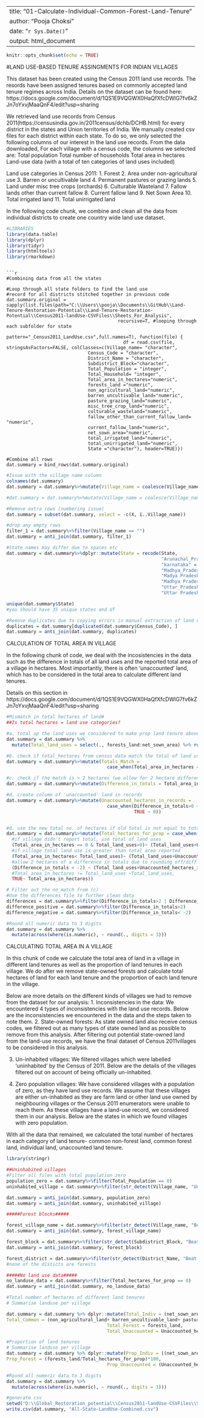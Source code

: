 ---
title: "01-Calculate-Individual-Common-Forest-Land-Tenure"
author: "Pooja Choksi"
date: "`r Sys.Date()`"
output: html_document
--

```r
knitr::opts_chunk$set(echo = TRUE)
```

#LAND USE-BASED TENURE ASSINGMENTS FOR INDIAN VILLAGES

This dataset has been created using the Census 2011 land use records. The resords have been assigned tenures based on commonly accepted land tenure regimes across India. Details on the dataset can be found here: https://docs.google.com/document/d/1QS1E9VQGWX0HaQfXfcDWlG7fv6kZJn7oYxvjMaaQnF4/edit?usp=sharing

We retrieved land use records from Census 2011(https://censusindia.gov.in/2011census/dchb/DCHB.html) for every district in the states and Union territories of India. We manually created csv files for each district within each state. To do so, we only selected the following columns of our interest in the land use records. From the data downloaded, For each village with a census code, the columns we selected are:
Total population 
Total number of households 
Total area in hectares
Land-use data (with a total of ten categories of land uses included) 

Land use categories in Census 2011: 
1. Forest 
2. Area under non-agricultural use 
3. Barren or uncultivable land 
4. Permanent pastures or grazing lands
5. Land under misc tree crops (orchards)
6. Culturable Wasteland
7. Fallow lands other than current fallow
8. Current fallow land 
9. Net Sown Area
10. Total irrigated land 
11. Total unirrigated land 

In the following code chunk, we combine and clean all the data from individual districts to create one country wide land use dataset. 

```r
#LIBRARIES
library(data.table)
library(dplyr)
library(tidyr)
library(htmltools)
library(rmarkdown)
```
```

```r

#Combining data from all the states

#Loop through all state folders to find the land use 
#record for all districts stitched together in previous code
dat.summary.original = sapply(list.files(path="C:\\Users\\pooja\\Documents\\GitHub\\Land-Tenure-Restoration-Potential\\Land-Tenure-Restoration-Potential\\Census2011-landUse-CSVFiles\\Sheets_For_Analysis",
                                         recursive=T, #looping through each subfolder for state
                                         pattern="_Census2011_LandUse.csv",full.names=T), function(file) {
                                           df = read.csv(file, stringsAsFactors=FALSE, colClasses=c(Village_name= "character",
                              Census_Code = "character",
                              District_Name = "character",
                              Subdistrict_Block="character",
                              Total_Population = "integer",
                              Total_Household= "integer",
                              Total_area_in_hectares="numeric",
                              forests_land ="numeric",
                              non_agricultural_land="numeric",
                              barren_uncultivable_land="numeric",
                              pasture_grazing_land="numeric",
                              misc_tree_crop_land="numeric",
                              culturable_wasteland="numeric",
                              fallow_other_than_current_fallow_land= "numeric",
                              current_fallow_land="numeric",
                              net_sown_area="numeric",
                              total_irrigated_land="numeric",
                              total_unirrigated_land="numeric",
                              State ="character"), header=TRUE)})

#Combine all rows 
dat.summary = bind_rows(dat.summary.original)

```

```r
#Issue with the village name column 
colnames(dat.summary)
dat.summary = dat.summary%>%mutate(Village_name = coalesce(Village_name, ï..Village_name))

#dat.summary = dat.summary%>%mutate(Village_name = coalesce(Village_name, Ã...Village_name))

#Remove extra rows (numbering issue)
dat.summary = subset(dat.summary, select = -c(X, ï..Village_name))

#drop any empty rows
filter_1 = dat.summary%>%filter(Village_name == "")
dat.summary = anti_join(dat.summary, filter_1)

#State names may differ due to spaces etc 
dat.summary = dat.summary%>%dplyr::mutate(State = recode(State, 
                                                         "Arunachal_Pradesh" = "Arunachal Pradesh", 
                                                         "karnataka" = "Karnataka",
                                                         "Madhya_Pradesh  " = "Madhya Pradesh",
                                                         "Madya Pradesh " = "Madhya Pradesh",
                                                         "Madhya Pradesh " = "Madhya Pradesh",
                                                         "Uttar_Pradesh" = "Uttar Pradesh", 
                                                         "Uttar Pradesh " = "Uttar Pradesh"))

unique(dat.summary$State)
#you should have 35 unique states and UT

#Remove duplicates due to copying errors in manual extraction of land use data
duplicates = dat.summary[duplicated(dat.summary$Census_Code), ]
dat.summary = anti_join(dat.summary, duplicates)

```

CALCULATION OF TOTAL AREA IN VILLAGE 

In the following chunk of code, we deal with the incosistencies in the data such as the difference in totals of all land uses and the reported total area of a village in hectares. Most importantly, there is often 'unaccounted' land, which has to be considered in the total area to calculate different land tenures. 

Details on this section in  https://docs.google.com/document/d/1QS1E9VQGWX0HaQfXfcDWlG7fv6kZJn7oYxvjMaaQnF4/edit?usp=sharing

```r

#Mismatch in total hectares of land#
##Is total hectares = land use categories?

#a. total up the land uses we considered to make prop land tenure above
dat.summary = dat.summary %>%
  mutate(Total_land_uses = select(., forests_land:net_sown_area) %>% rowSums(na.rm = TRUE))

#b. check if total_hectares from census data match the total of land uses calculated in (a)
dat.summary = dat.summary%>%mutate(Totals_Match = 
                                     case_when(Total_area_in_hectares == Total_land_uses ~ "Match",TRUE~ "No_Match"))

#c. check if the match is > 2 hectares (we allow for 2 hectare difference due to rounding off and differences in int and num values across diff subdistricts/districts/states)
dat.summary = dat.summary%>%mutate(Difference_in_totals = Total_area_in_hectares- Total_land_uses)

#d. create column of 'unaccounted' land in records 
dat.summary = dat.summary%>%mutate(Unaccounted_hectares_in_records =
                                     case_when(Difference_in_totals>0 ~ Difference_in_totals, 
                                               TRUE ~ 0))


#d. use the new total no. of hectares if old total is not equal to total of land uses 
dat.summary = dat.summary%>%mutate(Total_hectares_for_prop = case_when(
  #if village didn't report total, use total of land uses
  (Total_area_in_hectares == 0 & Total_land_uses>0)~ (Total_land_uses+Unaccounted_hectares_in_records), 
  #if village total land use is greater than total area reported
  (Total_area_in_hectares< Total_land_uses)~ (Total_land_uses+Unaccounted_hectares_in_records),
  #allow 2 hectares of a difference in totals due to rounding off/diff method of addition
  (Difference_in_totals < -2) ~ (Total_land_uses+Unaccounted_hectares_in_records), 
  #Total_area_in_hectares != Total_land_uses ~Total_land_uses, 
  TRUE~ Total_area_in_hectares))

# Filter out the no_match from (c)
#Use the differences file to further clean data 
differences = dat.summary%>%filter(Difference_in_totals>2 | Difference_in_totals< -2)
difference_positive = dat.summary%>%filter(Difference_in_totals>2)
difference_negative = dat.summary%>%filter(Difference_in_totals< -2)

#Round all numeric data to 3 digits 
dat.summary = dat.summary %>% 
  mutate(across(where(is.numeric), ~ round(., digits = 3)))

```

CALCULATING TOTAL AREA IN A VILLAGE

In this chunk of code we calculate the total area of land in a village in different land tenures as well as the proportion of land tenures in each village. We do after we remove state-owned forests and calculate total hectares of land for each land tenure and the proportion of each land tenure in the village. 

Below are more details on the different kinds of villages we had to remove from the dataset for our analysis:
1. Inconsistencies in the data:
We encountered 4 types of inconsistencies with the land use records. Below are the inconsistencies we encountered in the data and the steps taken to note them. 
2. State-owned forests:
As state owned land also receive census codes, we filtered out as many types of state owned land as possible to remove from this analysis. After filtering out potential state-owned land from the land-use records, we have the final dataset of Census 2011villages to be considered in this analysis.

3. Un-inhabited villages:
We filtered villages which were labelled ‘uninhabited’ by the Census of 2011. Below are the details of the villages filtered out on account of being officially un-inhabited. 

4. Zero population villages:
We have considered villages with a population of zero, as they have land use records. We assume that these villages are either un-inhabited as they are farm land or other land use owned by neighbouring villages or the Census 2011 enumerators were unable to reach them. As these villages have a land-use record, we considered them in our analysis. Below are the states in which we found villages with zero population. 

With all the data that remained, we calculated the total number of hectares in each category of land tenure- common non-forest land, common forest land, individual land, unaccounted land tenure.

```r

library(stringr)

##Uninhabited villages
#Filter all files with total population zero
population_zero = dat.summary%>%filter(Total_Population == 0)
uninhabited_village = dat.summary%>%filter(str_detect(Village_name, "Un-inhabited"))

dat.summary = anti_join(dat.summary, population_zero)
dat.summary = anti_join(dat.summary, uninhabited_village)

#####Forest blocks#####

forest_village_name = dat.summary%>%filter(str_detect(Village_name, "Beat| Block|Forest|Camp| Reserve | Range | Gate| K.M.| Department"))
dat.summary = anti_join(dat.summary, forest_village_name)

forest_block = dat.summary%>%filter(str_detect(Subdistrict_Block, "Beat| Block|Forest|Camp| Reserve | Range | Gate| K.M."))
dat.summary = anti_join(dat.summary, forest_block)

forest_district = dat.summary%>%filter(str_detect(District_Name, "Beat| Block|Forest|Camp| Reserve | Range | Gate| K.M."))
#none of the disticts are forests

#####No land use data#####
no_landuse_data = dat.summary%>%filter(Total_hectares_for_prop == 0)
dat.summary = anti_join(dat.summary, no_landuse_data)

#Total number of hectares of different land tenures 
# Summarise landuse per village 

dat.summary = dat.summary %>% dplyr::mutate(Total_Indiv = (net_sown_area+ current_fallow_land+ fallow_other_than_current_fallow_land), 
Total_Common = (non_agricultural_land+ barren_uncultivable_land+ pasture_grazing_land+ misc_tree_crop_land+ culturable_wasteland), 
                                     Total_Forest = forests_land,
                                     Total_Unaccounted = Unaccounted_hectares_in_records)

#Proportion of land tenures
# Summarise landuse per village 
dat.summary = dat.summary %>% dplyr::mutate(Prop_Indiv = ((net_sown_area+ current_fallow_land+ fallow_other_than_current_fallow_land)/Total_hectares_for_prop)*100,  Prop_Common = ((non_agricultural_land+ barren_uncultivable_land+ pasture_grazing_land+ misc_tree_crop_land+ culturable_wasteland)/Total_hectares_for_prop)*100, 
Prop_Forest = (forests_land/Total_hectares_for_prop)*100,
                                     Prop_Unaccounted = (Unaccounted_hectares_in_records/Total_hectares_for_prop)*100)

#Round all numeric data to 3 digits 
dat.summary = dat.summary %>% 
  mutate(across(where(is.numeric), ~ round(., digits = 3)))

#generate csv
setwd("D:\\Global_Restoration_potential\\Census2011-landUse-CSVFiles\\Sheets_For_Analysis")
write.csv(dat.summary, "All-State-LandUse-Combined.csv")
```
